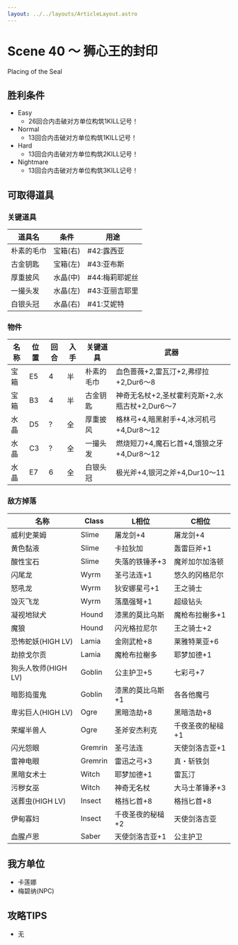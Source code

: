 ```yaml
---
layout: ../../layouts/ArticleLayout.astro
---
```

# Scene 40 ～ 狮心王的封印  

Placing of the Seal

## 胜利条件 

- Easy
  - 26回合内击破对方单位构筑1KILL记号！
- Normal
  - 13回合内击破对方单位构筑1KILL记号！
- Hard
  - 13回合内击破对方单位构筑2KILL记号！
- Nightmare
  - 13回合内击破对方单位构筑3KILL记号！

## 可取得道具 

### 关键道具

|道具名|条件|用途|
|---|---|---|
|朴素的毛巾|宝箱(右)|#42:露西亚|
|古金钥匙|宝箱(左)|#43:亚布斯|
|厚重披风|水晶(中)|#44:梅莉耶妮丝|
|一撮头发|水晶(左)|#43:亚丽吉耶里|
|白银头冠|水晶(右)|#41:艾妮特|

### 物件

|名称|位置|回合|入手|关键道具|武器|
|---|---|---|---|---|---|
|宝箱|E5|4|半|朴素的毛巾|血色蔷薇+2,雷瓦汀+2,弗缪拉+2,Dur6～8|
|宝箱|B3|4|半|古金钥匙|神奇无名杖+2,圣杖霍利克斯+2,水瓶古杖+2,Dur6～7|
|水晶|D5|?|全|厚重披风|格林弓+4,暗黑射手+4,冰河机弓+4,Dur8～12|
|水晶|C3|?|全|一撮头发|燃烧短刀+4,魔石匕首+4,饿狼之牙+4,Dur8～12|
|水晶|E7|6|全|白银头冠|极光斧+4,银河之斧+4,Dur10～11|

### 敌方掉落

|名称|Class|L相位|C相位|
|---|---|---|---|
|威利史莱姆|Slime|屠龙剑+4|屠龙剑+4|
|黄色黏液|Slime|卡拉狄加|轰雷巨斧+1|
|酸性宝石|Slime|失落的铁锤矛+3|魔斧加尔加洛顿|
|闪尾龙|Wyrm|圣弓法连+1|悠久的冈格尼尔|
|怒吼龙|Wyrm|狄安娜星弓+1|王之骑士|
|毁灭飞龙|Wyrm|落凰强弩+1|超级钻头|
|凝视地狱犬|Hound|漆黑的莫比乌斯|魔枪布拉榭多+1|
|魔狼|Hound|闪光格拉尼尔|王之骑士+2|
|恐怖蛇妖(HIGH LV)|Lamia|金刚武枪+8|莱雅特莱亚+6|
|劫掠戈尔贡|Lamia|魔枪布拉榭多|耶梦加德+1|
|狗头人牧师(HIGH LV)|Goblin|公主护卫+5|七彩弓+7|
|暗影捣蛋鬼|Goblin|漆黑的莫比乌斯+1|各各他魔弓|
|卑劣巨人(HIGH LV)|Ogre|黑暗浩劫+8|黑暗浩劫+8|
|荣耀半兽人|Ogre|圣斧安杰利克|千夜圣夜的秘槌+1|
|闪光怨眼|Gremrin|圣弓法连|天使剑洛吉亚+1|
|雷神电眼|Gremrin|雷迅之弓+3|真・斩铁剑|
|黑暗女术士|Witch|耶梦加德+1|雷瓦汀|
|污秽女巫|Witch|神奇无名杖|大马士革锤矛+3|
|送葬虫(HIGH LV)|Insect|格挡匕首+8|格挡匕首+8|
|伊甸寡妇|Insect|千夜圣夜的秘槌+2|天使剑洛吉亚|
|血腥卢恩|Saber|天使剑洛吉亚+1|公主护卫|

## 我方单位 

- 卡莲娜
- 梅碧纳(NPC)

## 攻略TIPS 

- 无